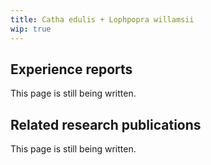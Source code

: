 ---
title: Catha edulis + Lophpopra willamsii
wip: true
---

## Experience reports

This page is still being written.

## Related research publications

This page is still being written.

